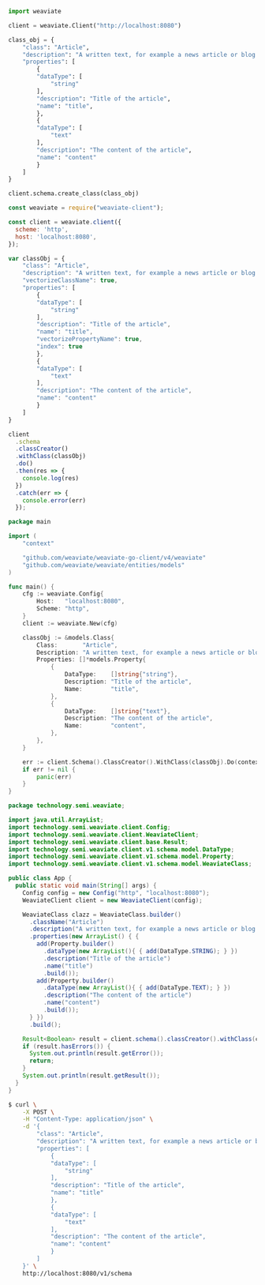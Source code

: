 
<Tabs groupId="languages">
<TabItem value="py" label="Python">

```python
import weaviate

client = weaviate.Client("http://localhost:8080")

class_obj = {
    "class": "Article",
    "description": "A written text, for example a news article or blog post",
    "properties": [
        {
        "dataType": [
            "string"
        ],
        "description": "Title of the article",
        "name": "title",
        },
        {
        "dataType": [
            "text"
        ],
        "description": "The content of the article",
        "name": "content"
        }
    ]
}

client.schema.create_class(class_obj)
```

</TabItem>
<TabItem value="js" label="JavaScript">

```js
const weaviate = require("weaviate-client");

const client = weaviate.client({
  scheme: 'http',
  host: 'localhost:8080',
});

var classObj = {
    "class": "Article",
    "description": "A written text, for example a news article or blog post",
    "vectorizeClassName": true,
    "properties": [
        {
        "dataType": [
            "string"
        ],
        "description": "Title of the article",
        "name": "title",
        "vectorizePropertyName": true,
        "index": true
        },
        {
        "dataType": [
            "text"
        ],
        "description": "The content of the article",
        "name": "content"
        }
    ]
}

client
  .schema
  .classCreator()
  .withClass(classObj)
  .do()
  .then(res => {
    console.log(res)
  })
  .catch(err => {
    console.error(err)
  });
```

</TabItem>
<TabItem value="go" label="Go">

```go
package main

import (
    "context"

    "github.com/weaviate/weaviate-go-client/v4/weaviate"
    "github.com/weaviate/weaviate/entities/models"
)

func main() {
    cfg := weaviate.Config{
        Host:   "localhost:8080",
        Scheme: "http",
    }
    client := weaviate.New(cfg)

    classObj := &models.Class{
        Class:       "Article",
        Description: "A written text, for example a news article or blog post",
        Properties: []*models.Property{
            {
                DataType:    []string{"string"},
                Description: "Title of the article",
                Name:        "title",
            },
            {
                DataType:    []string{"text"},
                Description: "The content of the article",
                Name:        "content",
            },
        },
    }

    err := client.Schema().ClassCreator().WithClass(classObj).Do(context.Background())
    if err != nil {
        panic(err)
    }
}
```

</TabItem>
<TabItem value="java" label="Java">

```java
package technology.semi.weaviate;

import java.util.ArrayList;
import technology.semi.weaviate.client.Config;
import technology.semi.weaviate.client.WeaviateClient;
import technology.semi.weaviate.client.base.Result;
import technology.semi.weaviate.client.v1.schema.model.DataType;
import technology.semi.weaviate.client.v1.schema.model.Property;
import technology.semi.weaviate.client.v1.schema.model.WeaviateClass;

public class App {
  public static void main(String[] args) {
    Config config = new Config("http", "localhost:8080");
    WeaviateClient client = new WeaviateClient(config);

    WeaviateClass clazz = WeaviateClass.builder()
      .className("Article")
      .description("A written text, for example a news article or blog post")
      .properties(new ArrayList() { {
        add(Property.builder()
          .dataType(new ArrayList(){ { add(DataType.STRING); } })
          .description("Title of the article")
          .name("title")
          .build());
        add(Property.builder()
          .dataType(new ArrayList(){ { add(DataType.TEXT); } })
          .description("The content of the article")
          .name("content")
          .build());
      } })
      .build();

    Result<Boolean> result = client.schema().classCreator().withClass(clazz).run();
    if (result.hasErrors()) {
      System.out.println(result.getError());
      return;
    }
    System.out.println(result.getResult());
  }
}
```

</TabItem>
<TabItem value="curl" label="Curl">

```bash
$ curl \
    -X POST \
    -H "Content-Type: application/json" \
    -d '{
        "class": "Article",
        "description": "A written text, for example a news article or blog post",
        "properties": [
            {
            "dataType": [
                "string"
            ],
            "description": "Title of the article",
            "name": "title"
            },
            {
            "dataType": [
                "text"
            ],
            "description": "The content of the article",
            "name": "content"
            }
        ]
    }' \
    http://localhost:8080/v1/schema
```

</TabItem>
</Tabs>